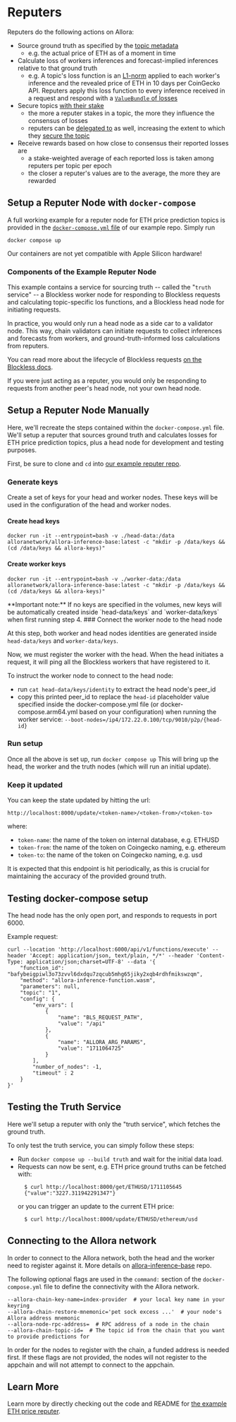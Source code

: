 
# Reputers

Reputers do the following actions on Allora:

* Source ground truth as specified by the [topic metadata](../learn/architecture.mdx#topics)
   * e.g. the actual price of ETH as of a moment in time
* Calculate loss of workers inferences and forecast-implied inferences relative to that ground truth
   * e.g. A topic's loss function is an [L1-norm](https://machinelearningmastery.com/vector-norms-machine-learning/) applied to each worker's inference and the revealed price of ETH in 10 days per CoinGecko API. Reputers apply this loss function to every inference received in a request and respond with a [`ValueBundle` of losses](../learn/architecture.mdx#loss-calculation)
* Secure topics [with their stake](../learn/architecture.mdx#stake)
   * the more a reputer stakes in a topic, the more they influence the consensus of losses
   * reputers can be [delegated to](../learn/architecture.mdx#delegated-stake) as well, increasing the extent to which they [secure the topic](../learn/architecture.mdx#topic-security-vs-chain-security)
* Receive rewards based on how close to consensus their reported losses are
   * a stake-weighted average of each reported loss is taken among reputers per topic per epoch
   * the closer a reputer's values are to the average, the more they are rewarded


## Setup a Reputer Node with `docker-compose`

A full working example for a reputer node for ETH price prediction topics is provided in the [`docker-compose.yml` file](https://github.com/allora-network/coin-prediction-reputer/blob/main/docker-compose.yml) of our example repo. Simply run

```
docker compose up
```

<Callout type="warning" emoji="⚠️">
  Our containers are not yet compatible with Apple Silicon hardware!
</Callout>

### Components of the Example Reputer Node

This example contains a service for sourcing truth -- called the "`truth` service" -- a Blockless worker node for responding to Blockless requests and calculating topic-specific los functions, and a Blockless head node for initiating requests.

In practice, you would only run a head node as a side car to a validator node. This way, chain validators can initiate requests to collect inferences and forecasts from workers, and ground-truth-informed loss calculations from reputers.

You can read more about the lifecycle of Blockless requests [on the Blockless docs](https://blockless.network/docs/protocol/networking).

If you were just acting as a reputer, you would only be responding to requests from another peer's head node, not your own head node.


## Setup a Reputer Node Manually

Here, we'll recreate the steps contained within the `docker-compose.yml` file. We'll setup a reputer that sources ground truth and calculates losses for ETH price prediction topics, plus a head node for development and testing purposes.

First, be sure to clone and `cd` into [our example reputer repo](https://github.com/allora-network/coin-prediction-reputer).

### Generate keys

Create a set of keys for your head and worker nodes. These keys will be used in the configuration of the head and worker nodes.

#### Create head keys

```
docker run -it --entrypoint=bash -v ./head-data:/data alloranetwork/allora-inference-base:latest -c "mkdir -p /data/keys && (cd /data/keys && allora-keys)"
```

#### Create worker keys

```
docker run -it --entrypoint=bash -v ./worker-data:/data alloranetwork/allora-inference-base:latest -c "mkdir -p /data/keys && (cd /data/keys && allora-keys)"
```

<Callout type="info">
**Important note:** If no keys are specified in the volumes, new keys will be automatically created inside `head-data/keys` and `worker-data/keys` when first running step 4.
</Callout>
### Connect the worker node to the head node

At this step, both worker and head nodes identities are generated inside `head-data/keys` and `worker-data/keys`.

Now, we must register the worker with the head. When the head initiates a request, it will ping all the Blockless workers that have registered to it.

To instruct the worker node to connect to the head node:
- run `cat head-data/keys/identity` to extract the head node's peer_id 
- copy this printed peer_id to replace the `head-id` placeholder value specified inside the docker-compose.yml file (or docker-compose.arm64.yml based on your configuration) when running the worker service: `--boot-nodes=/ip4/172.22.0.100/tcp/9010/p2p/{head-id}`

### Run setup

Once all the above is set up, run `docker compose up`
This will bring up the head, the worker and the truth nodes (which will run an initial update). 

### Keep it updated

You can keep the state updated by hitting the url: 

```
http://localhost:8000/update/<token-name>/<token-from>/<token-to>
```
where:
- `token-name`: the name of the token on internal database, e.g. ETHUSD
- `token-from`: the name of the token on Coingecko naming, e.g. ethereum
- `token-to`: the name of the token on Coingecko naming, e.g. usd

It is expected that this endpoint is hit periodically, as this is crucial for maintaining the accuracy of the provided ground truth.


## Testing docker-compose setup

The head node has the only open port, and responds to requests in port 6000.

Example request:
```
curl --location 'http://localhost:6000/api/v1/functions/execute' --header 'Accept: application/json, text/plain, */*' --header 'Content-Type: application/json;charset=UTF-8' --data '{
    "function_id": "bafybeigpiwl3o73zvvl6dxdqu7zqcub5mhg65jiky2xqb4rdhfmikswzqm",
    "method": "allora-inference-function.wasm",
    "parameters": null,
    "topic": "1",
    "config": {
        "env_vars": [
            {                              
                "name": "BLS_REQUEST_PATH",
                "value": "/api"
            },
            {                              
                "name": "ALLORA_ARG_PARAMS",
                "value": "1711064725"
            }
        ],
        "number_of_nodes": -1,
        "timeout" : 2
    }
}'
```


## Testing the Truth Service

Here we'll setup a reputer with only the "truth service", which fetches the ground truth.

To only test the truth service, you can simply follow these steps:

- Run `docker compose up --build truth` and wait for the initial data load.
- Requests can now be sent, e.g. ETH price ground truths can be fetched with: 
  ```
    $ curl http://localhost:8000/get/ETHUSD/1711105645
    {"value":"3227.311942291347"}
  ```
  or you can trigger an update to the current ETH price:
  ```
    $ curl http://localhost:8000/update/ETHUSD/ethereum/usd
  ```


## Connecting to the Allora network

In order to connect to the Allora network, both the head and the worker need to register against it.  More details on [allora-inference-base](https://github.com/allora-network/allora-inference-base) repo.

The following optional flags are used in the `command:` section of the `docker-compose.yml` file to define the connectivity with the Allora network.

```
--allora-chain-key-name=index-provider  # your local key name in your keyring
--allora-chain-restore-mnemonic='pet sock excess ...'  # your node's Allora address mnemonic
--allora-node-rpc-address=  # RPC address of a node in the chain
--allora-chain-topic-id=  # The topic id from the chain that you want to provide predictions for
```
In order for the nodes to register with the chain, a funded address is needed first.
If these flags are not provided, the nodes will not register to the appchain and will not attempt to connect to the appchain.


## Learn More

Learn more by directly checking out the code and README for [the example ETH price reputer](https://github.com/allora-network/coin-prediction-reputer).
